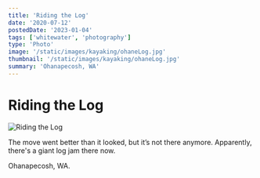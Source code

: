 ```yaml
---
title: 'Riding the Log'
date: '2020-07-12'
postedDate: '2023-01-04'
tags: ['whitewater', 'photography']
type: 'Photo'
image: '/static/images/kayaking/ohaneLog.jpg'
thumbnail: '/static/images/kayaking/ohaneLog.jpg'
summary: 'Ohanapecosh, WA'
---
```


# Riding the Log

![Riding the Log](/static/images/kayaking/ohaneLog.jpg)

The move went better than it looked, but it’s not there anymore. Apparently, there's a giant log jam there now.

Ohanapecosh, WA.
